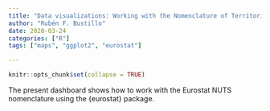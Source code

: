 ```yaml
---
title: "Data visualizations: Working with the Nomenclature of Territorial Units for Statistics (NUTS) of Eurostat"
author: "Rubén F. Bustillo"
date: 2020-03-24
categories: ["R"]
tags: ["maps", "ggplot2", "eurostat"]

---
```



```r

knitr::opts_chunk$set(collapse = TRUE)

```


The present dashboard shows how to work with the Eurostat NUTS nomenclature using the {eurostat} package.
